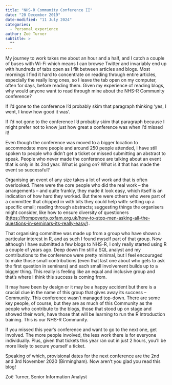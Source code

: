```yaml
---
title: "NHS-R Community Conference II"
date: "20 December 2019"
date-modified: "11 July 2024"
categories:
  - Personal experience
author: Zoë Turner
subtitle: >
  ""
---
```


My journey to work takes me about an hour and a half, and I catch a couple of buses with Wi-Fi which means I can browse Twitter and invariably end up with hundreds of tabs open as I flit between articles and blogs. Most mornings I find it hard to concentrate on reading through entire articles, especially the really long ones, so I leave the tab open on my computer, often for days, before reading them. Given my experience of reading blogs, why would anyone want to read through mine about the NHS-R Community conference?

If I'd gone to the conference I'd probably skim that paragraph thinking ‘yes, I went, I know how good it was'.

If I'd not gone to the conference I'd probably skim that paragraph because I might prefer not to know just how great a conference was when I'd missed it!

Even though the conference was moved to a bigger location to accommodate more people and around 250 people attended, I have still spoken to people who didn't get a ticket or missed submitting an abstract to speak. People who never made the conference are talking about an event that is only in its 2nd year. What is going on? What is it that has made the event so successful?

Organising an event of any size takes a lot of work and that is often overlooked. There were the core people who did the real work – the arrangements – and quite frankly, they made it look easy, which itself is an indication of how hard they worked. But there were others who were part of a committee that chipped in with bits they could help with: setting up a specific email; reading through abstracts; suggesting things the organisers might consider, like how to ensure diversity of questioners (<https://frompoverty.oxfam.org.uk/how-to-stop-men-asking-all-the-questions-in-seminars-its-really-easy/>).

That organising committee was made up from a group who have shown a particular interest in R, and as such I found myself part of that group. Now although I have submitted a few blogs to NHS-R, I only really started using R a couple of years ago. Deep down I'm still a SQL analyst and my contributions to the conference were pretty minimal, but I feel encouraged to make those small contributions (even that last one about who gets to ask the first question in seminars) and each small involvement builds up to a bigger thing. This really is feeling like an equal and inclusive group and that's where I think this success is coming from.

It may have been by design or it may be a happy accident but there is a crucial clue in the name of this group that gives away its success – Community. This conference wasn't managed top-down. There are some key people, of course, but they are as much of this Community as the people who contribute to the blogs, those that stood up on stage and showed their work, have those that will be learning to run the R Introduction training. This is our NHS-R Community.

If you missed this year's conference and want to go to the next one, get involved. The more people involved, the less work there is for everyone individually. Plus, given that tickets this year ran out in just 2 hours, you'll be more likely to secure yourself a ticket.

Speaking of which, provisional dates for the next conference are the 2nd and 3rd November 2020 (Birmingham). Now aren't you glad you read this blog!

Zoë Turner, Senior Information Analyst
